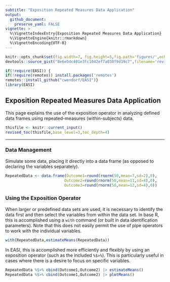```yaml
---
subtitle: "Exposition Repeated Measures Data Application"
output:
  github_document:
    preserve_yaml: FALSE
vignette: >
  %\VignetteIndexEntry{Exposition Repeated Measures Data Application}
  %\VignetteEngine{knitr::rmarkdown}
  %\VignetteEncoding{UTF-8}
---
```


```r
knitr::opts_chunk$set(fig.width=7, fig.height=5,fig.path='figures/',echo=TRUE,warning=FALSE,message=FALSE)
devtools::source_gist("8e6e5dc401e3fc1042ef7a030f9d19c7",filename='revised_toc.R')
```

```r
if(!require(EASI)) {
if(!require(remotes)) install.packages('remotes')
remotes::install_github("cwendorf/EASI")}
library(EASI)
```

## Exposition Repeated Measures Data Application

This page explains the use of the exposition operator in analyzing defined data frames using repeated-measures (within-subjects) data.

```r
thisfile <- knitr::current_input()
revised_toc(thisfile,base_level=3,toc_depth=4)
```

---

### Data Management

Simulate some data, placing it directly into a data frame (as opposed to declaring the variables separately).
```r
RepeatedData <- data.frame(Outcome1=round(rnorm(50,mean=7,sd=2),0),
                          Outcome2=round(rnorm(50,mean=11,sd=4),0),
                          Outcome3=round(rnorm(50,mean=12,sd=4),0))
```

### Using the Exposition Operator

When larger or predefined data sets are used, it is necessary to identify the data first and then select the variables from within the data set. In base R, this is accomplished using a `with` command (or built in data identification parameters). Note that this does not easily permit the use of pipe operators to work with the individual variables.
```r
with(RepeatedData,estimateMeans(RepeatedData))
```

In EASI, this is accomplished more efficiently and flexibly by using an exposition operator (such as the included `%$>%`). This is particularly useful in cases where there is a desire to focus on specific variables.
```r
RepeatedData %$>% cbind(Outcome1,Outcome2) |> estimateMeans()
RepeatedData %$>% cbind(Outcome1,Outcome2) |> plotMeans()
```

